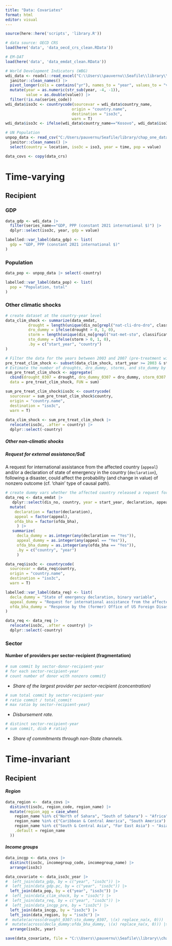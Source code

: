 ```yaml
---
title: "Data: Covariates"
format: html
editor: visual
---
```


```r

source(here::here('scripts', 'library.R'))
```

```r

# data source: OECD CRS
load(here('data', 'data_oecd_crs_clean.RData'))

# EM-DAT
load(here('data', 'data_emdat_clean.RData'))

# World Development Indicators (WBG)
wdi_data <- readxl::read_excel("C:\\Users\\pauvernu\\Seafile\\library\\chap_one_data\\source\\covariate\\country_level\\wdi\\P_Data_Extract_From_World_Development_Indicators.xlsx") |> 
  janitor::clean_names() |> 
  pivot_longer(cols = contains("yr"), names_to = "year", values_to = "value") |> 
  mutate(year = as.numeric(str_sub(year, -4, -1)),
         value = as.double(value)) |> 
  filter(!is.na(series_code))
wdi_data$iso3c <- countrycode(sourcevar = wdi_data$country_name,
                             origin = "country.name",
                             destination = "iso3c",
                             warn = T)
wdi_data$iso3c <- ifelse(wdi_data$country_name=="Kosovo", wdi_data$iso3c=="XXK", wdi_data$iso3c)

# UN Population
unpop_data <- read_csv("C:/Users/pauvernu/Seafile/library/chap_one_data/source/covariate/country_level/un_wpp/unpopulation_dataportal_20250623182110.csv") |> 
  janitor::clean_names() |>
  select(country = location, iso3c = iso3, year = time, pop = value)
```

```r
data_covs <- copy(data_crs)
```

# **Time-varying**

## Recipient

### GDP

```r

data_gdp <- wdi_data |> 
  filter(series_name=="GDP, PPP (constant 2021 international $)") |> 
  dplyr::select(iso3c, year, gdp = value)

labelled::var_label(data_gdp) <- list(
  gdp = "GDP, PPP (constant 2021 international $)"
)
```

### Population

```r

data_pop <- unpop_data |> select(-country)

labelled::var_label(data_pop) <- list(
  pop = "Population, total"
)
```

### Other climatic shocks

```r

# create dataset at the country-year level
data_clim_shock <- summarize(data_emdat,
          drought = length(unique(dis_no[grepl("nat-cli-dro-dro", classification_key)])),
          dro_dummy = ifelse(drought > 0, 1, 0),
          storm = length(unique(dis_no[grepl("nat-met-sto", classification_key)])),
          sto_dummy = ifelse(storm > 0, 1, 0),
          .by = c("start_year", "country")
)

# Filter the data for the years between 2003 and 2007 (pre-treatment window)
pre_treat_clim_shock <- subset(data_clim_shock, start_year >= 2003 & start_year <= 2007)
# Estimate the number of droughts, dro_dummy, storms, and sto_dummy by country
sum_pre_treat_clim_shock <- aggregate(
  cbind(drought_0307 = drought, dro_dummy_0307 = dro_dummy, storm_0307 = storm, sto_dummy_0307 = sto_dummy) ~ country, 
  data = pre_treat_clim_shock, FUN = sum)

sum_pre_treat_clim_shock$iso3c <- countrycode(
  sourcevar = sum_pre_treat_clim_shock$country,
  origin = "country.name",
  destination = "iso3c",
  warn = T)
 
data_clim_shock <- sum_pre_treat_clim_shock |> 
  relocate(iso3c, .after = country) |>
  dplyr::select(-country)
```

##### Other non-climatic shocks

##### Request for external assistance/SoE

A request for international assistance from the affected country (`appeal`) and/or a declaration of state of emergency in the country (`declaration`), following a disaster, could affect the probability (and change in value) of nonzero outcome (cf. 'chain' type of causal path).

```r

# create dummy vars whether the affected country released a request for international assistance and/or a SoE declaration  
data_req <- data_emdat |>       
   dplyr::select(dis_no, country, year = start_year, declaration, appeal, ofda_bha = ofda_bha_response) |>       
  mutate(
    declaration = factor(declaration), 
    appeal = factor(appeal),                    
    ofda_bha = factor(ofda_bha),
     ) |>       
   summarize(
     decla_dummy = as.integer(any(declaration == "Yes")),
     appeal_dummy = as.integer(any(appeal == "Yes")),
     ofda_bha_dummy = as.integer(any(ofda_bha == "Yes")),
     .by = c("country", "year")
     )

data_req$iso3c <- countrycode(
  sourcevar = data_req$country,
  origin = "country.name",
  destination = "iso3c",
  warn = T)

labelled::var_label(data_req) <- list(
  decla_dummy = "State of emergency declaration, binary variable",
  appeal_dummy = "Request for international assistance from the affected country, binary variable",
  ofda_bha_dummy = "Response by the (former) Office of US Foreign Disaster Assistance (OFDA) or the Bureau of Humanitarian Assistance (BHA), binary variable"
)

data_req <- data_req |> 
  relocate(iso3c, .after = country) |>
  dplyr::select(-country)
```

### Sector

#### Number of providers per sector-recipient (fragmentation)

```r

# sum commit by sector-donor-recipient-year 
# for each sector-recipient-year  
# count number of donor with nonzero commit}
```

-   *Share of the largest provider per sector-recipient (concentration)*

```r

# sum total commit by sector-recipient-year 
# ratio commit / total_commit 
# max ratio by sector-recipient-year}
```

-   *Disbursement rate.*

```r

# distinct sector-recipient-year 
# sum commit, disb # ratio}
```

-   *Share of commitments through non-State channels.*

# **Time-invariant**

## Recipient

#### *Region*

```r

data_region <-  data_covs |>    
  distinct(iso3c, region_code, region_name) |> 
  mutate(region_agg = case_when(
    region_name %in% c("North of Sahara", "South of Sahara") ~ "Africa",
    region_name %in% c("Caribbean & Central America", "South America") ~ "LAC",
    region_name %in% c("South & Central Asia", "Far East Asia") ~ "Asia",
    .default = region_name
  ))
```

#### *Income groups*

```r

data_incgp <- data_covs |>    
  distinct(iso3c, incomegroup_code, incomegroup_name) |> 
  arrange(iso3c)
```

```r

data_covariate <- data_iso3c_year |> 
#  left_join(data_gdp, by = c("year", "iso3c")) |> 
#  left_join(data_gdp.pc, by = c("year", "iso3c")) |>
  left_join(data_pop, by = c("year", "iso3c")) |>
#  left_join(data_clim_shock, by = "iso3c") |> 
#  left_join(data_req, by = c("year", "iso3c")) |> 
#  left_join(data_incgp_pre, by = "iso3c") |>
  left_join(data_incgp, by = "iso3c") |>
  left_join(data_region, by = "iso3c") |> 
#  mutate(across(drought_0307:sto_dummy_0307, \(x) replace_na(x, 0))) |> 
#  mutate(across(decla_dummy:ofda_bha_dummy, \(x) replace_na(x, 0))) |> 
  arrange(iso3c, year)
```

```r

save(data_covariate, file = "C:\\Users\\pauvernu\\Seafile\\library\\chap_one_data\\data\\covariate\\data_covariate.RData")
```
